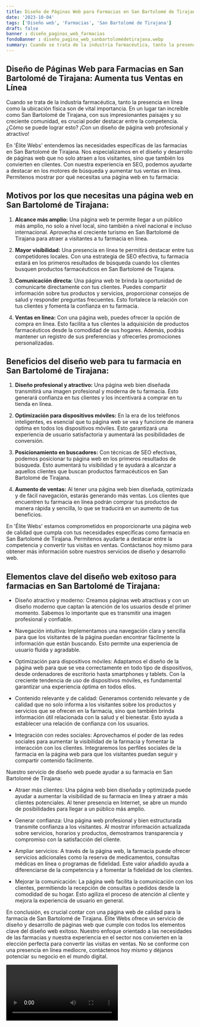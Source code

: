 ```yaml
---
title: Diseño de Páginas Web para Farmacias en San Bartolomé de Tirajana
date: '2023-10-04'
tags: ['Diseño web', 'Farmacias', 'San Bartolomé de Tirajana']
draft: false
banner : diseño_paginas_web_farmacias
fondoBanner : diseño_pagina_web_sanbartolomédetirajana.webp
summary: Cuando se trata de la industria farmacéutica, tanto la presencia en línea como la ubicación física son de vital importancia. En un lugar tan increíble como San Bartolomé de Tirajana, con sus impresionantes paisajes y su creciente comunidad, es crucial poder destacar entre la competencia. ¿Cómo se puede lograr esto? ¡Con un diseño de página web profesional y atractivo!
---
```


## Diseño de Páginas Web para Farmacias en San Bartolomé de Tirajana: Aumenta tus Ventas en Línea

Cuando se trata de la industria farmacéutica, tanto la presencia en línea como la ubicación física son de vital importancia. En un lugar tan increíble como San Bartolomé de Tirajana, con sus impresionantes paisajes y su creciente comunidad, es crucial poder destacar entre la competencia. ¿Cómo se puede lograr esto? ¡Con un diseño de página web profesional y atractivo!

En 'Élite Webs' entendemos las necesidades específicas de las farmacias en San Bartolomé de Tirajana. Nos especializamos en el diseño y desarrollo de páginas web que no solo atraen a los visitantes, sino que también los convierten en clientes. Con nuestra experiencia en SEO, podemos ayudarte a destacar en los motores de búsqueda y aumentar tus ventas en línea. Permítenos mostrar por qué necesitas una página web en tu farmacia:

## Motivos por los que necesitas una página web en San Bartolomé de Tirajana:

1. **Alcance más amplio:** Una página web te permite llegar a un público más amplio, no solo a nivel local, sino también a nivel nacional e incluso internacional. Aprovecha el creciente turismo en San Bartolomé de Tirajana para atraer a visitantes a tu farmacia en línea.

2. **Mayor visibilidad:** Una presencia en línea te permitirá destacar entre tus competidores locales. Con una estrategia de SEO efectiva, tu farmacia estará en los primeros resultados de búsqueda cuando los clientes busquen productos farmacéuticos en San Bartolomé de Tirajana.

3. **Comunicación directa:** Una página web te brinda la oportunidad de comunicarte directamente con tus clientes. Puedes compartir información sobre tus productos y servicios, proporcionar consejos de salud y responder preguntas frecuentes. Esto fortalece la relación con tus clientes y fomenta la confianza en tu farmacia.

4. **Ventas en línea:** Con una página web, puedes ofrecer la opción de compra en línea. Esto facilita a tus clientes la adquisición de productos farmacéuticos desde la comodidad de sus hogares. Además, podrás mantener un registro de sus preferencias y ofrecerles promociones personalizadas.

## Beneficios del diseño web para tu farmacia en San Bartolomé de Tirajana:

1. **Diseño profesional y atractivo:** Una página web bien diseñada transmitirá una imagen profesional y moderna de tu farmacia. Esto generará confianza en tus clientes y los incentivará a comprar en tu tienda en línea.

2. **Optimización para dispositivos móviles:** En la era de los teléfonos inteligentes, es esencial que tu página web se vea y funcione de manera óptima en todos los dispositivos móviles. Esto garantizará una experiencia de usuario satisfactoria y aumentará las posibilidades de conversión.

3. **Posicionamiento en buscadores:** Con técnicas de SEO efectivas, podemos posicionar tu página web en los primeros resultados de búsqueda. Esto aumentará tu visibilidad y te ayudará a alcanzar a aquellos clientes que buscan productos farmacéuticos en San Bartolomé de Tirajana.

4. **Aumento de ventas:** Al tener una página web bien diseñada, optimizada y de fácil navegación, estarás generando más ventas. Los clientes que encuentren tu farmacia en línea podrán comprar tus productos de manera rápida y sencilla, lo que se traducirá en un aumento de tus beneficios.

En 'Élite Webs' estamos comprometidos en proporcionarte una página web de calidad que cumpla con tus necesidades específicas como farmacia en San Bartolomé de Tirajana. Permítenos ayudarte a destacar entre la competencia y convertir tus visitas en ventas. Contáctanos hoy mismo para obtener más información sobre nuestros servicios de diseño y desarrollo web.

<GifSeo />

<Cta />

## Elementos clave del diseño web exitoso para farmacias en San Bartolomé de Tirajana:

- Diseño atractivo y moderno: Creamos páginas web atractivas y con un diseño moderno que captan la atención de los usuarios desde el primer momento. Sabemos lo importante que es transmitir una imagen profesional y confiable.

- Navegación intuitiva: Implementamos una navegación clara y sencilla para que los visitantes de la página puedan encontrar fácilmente la información que están buscando. Esto permite una experiencia de usuario fluida y agradable.

- Optimización para dispositivos móviles: Adaptamos el diseño de la página web para que se vea correctamente en todo tipo de dispositivos, desde ordenadores de escritorio hasta smartphones y tablets. Con la creciente tendencia de uso de dispositivos móviles, es fundamental garantizar una experiencia óptima en todos ellos.

- Contenido relevante y de calidad: Generamos contenido relevante y de calidad que no solo informa a los visitantes sobre los productos y servicios que se ofrecen en la farmacia, sino que también brinda información útil relacionada con la salud y el bienestar. Esto ayuda a establecer una relación de confianza con los usuarios.

- Integración con redes sociales: Aprovechamos el poder de las redes sociales para aumentar la visibilidad de la farmacia y fomentar la interacción con los clientes. Integraremos los perfiles sociales de la farmacia en la página web para que los visitantes puedan seguir y compartir contenido fácilmente.

Nuestro servicio de diseño web puede ayudar a su farmacia en San Bartolomé de Tirajana:

- Atraer más clientes: Una página web bien diseñada y optimizada puede ayudar a aumentar la visibilidad de su farmacia en línea y atraer a más clientes potenciales. Al tener presencia en Internet, se abre un mundo de posibilidades para llegar a un público más amplio.

- Generar confianza: Una página web profesional y bien estructurada transmite confianza a los visitantes. Al mostrar información actualizada sobre servicios, horarios y productos, demostramos transparencia y compromiso con la satisfacción del cliente.

- Ampliar servicios: A través de la página web, la farmacia puede ofrecer servicios adicionales como la reserva de medicamentos, consultas médicas en línea o programas de fidelidad. Este valor añadido ayuda a diferenciarse de la competencia y a fomentar la fidelidad de los clientes.

- Mejorar la comunicación: La página web facilita la comunicación con los clientes, permitiendo la recepción de consultas o pedidos desde la comodidad de su hogar. Esto agiliza el proceso de atención al cliente y mejora la experiencia de usuario en general.

En conclusión, es crucial contar con una página web de calidad para la farmacia de San Bartolomé de Tirajana. Élite Webs ofrece un servicio de diseño y desarrollo de páginas web que cumple con todos los elementos clave del diseño web exitoso. Nuestro enfoque orientado a las necesidades de las farmacias y nuestra experiencia en el sector nos convierten en la elección perfecta para convertir las visitas en ventas. No se conforme con una presencia en línea mediocre, contáctenos hoy mismo y déjanos potenciar su negocio en el mundo digital.

<Video />

<CtaBot job='Farmacias' city='San Bartolomé de Tirajana'/>

<Gmaps query='San Bartolomé de Tirajana+españa+maps' />